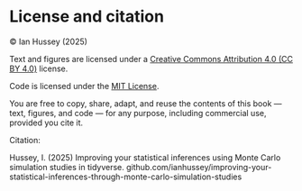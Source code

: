 # License and citation

© Ian Hussey (2025)

Text and figures are licensed under a [Creative Commons Attribution 4.0 (CC BY 4.0)](https://creativecommons.org/licenses/by/4.0/) license.

Code is licensed under the [MIT License](https://opensource.org/licenses/MIT).

You are free to copy, share, adapt, and reuse the contents of this book — text, figures, and code — for any purpose, including commercial use, provided you cite it.

Citation:

Hussey, I. (2025) Improving your statistical inferences using Monte Carlo simulation studies in tidyverse. github.com/ianhussey/improving-your-statistical-inferences-through-monte-carlo-simulation-studies
